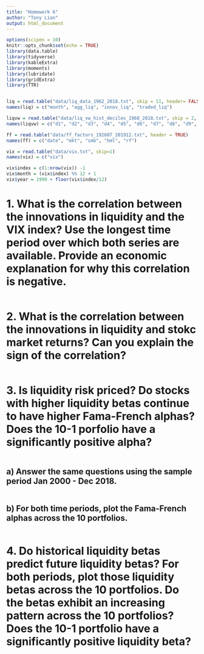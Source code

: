 ```yaml
---
title: "Homework 6"
author: "Tony Lian"
output: html_document
---
```

  
```r
options(scipen = 10)
knitr::opts_chunk$set(echo = TRUE)
library(data.table)
library(tidyverse)
library(kableExtra)
library(moments)
library(lubridate)
library(gridExtra)
library(TTR)


liq = read.table("data/liq_data_1962_2018.txt", skip = 11, header= FALSE)
names(liq) = c("month", "agg_liq", "innov_liq", "traded_liq")

liqvw = read.table("data/liq_vw_hist_deciles_1968_2018.txt", skip = 2, header = FALSE)
names(liqvw) = c("d1", "d2", "d3", "d4", "d5", "d6", "d7", "d8", "d9", "d10", "ls")

ff = read.table("data/ff_factors_192607_201912.txt", header = TRUE)
names(ff) = c("date", "mkt", "smb", "hml", "rf")

vix = read.table("data/vix.txt", skip=1)
names(vix) = c("vix")

vix$index = c(1:nrow(vix)) -1
vix$month = (vix$index) %% 12 + 1
vix$year = 1990 + floor(vix$index/12)

```

# 1. What is the correlation between the innovations in liquidity and the VIX index? Use the longest time period over which both series are available. Provide an economic explanation for why this correlation is negative.

```r







```



# 2. What is the correlation between the innovations in liquidity and stokc market returns? Can you explain the sign of the correlation?

```r




```

# 3. Is liquidity risk priced? Do stocks with higher liquidity betas continue to have higher Fama-French alphas? Does the 10-1 porfolio have a significantly positive alpha?

```r



```

## a) Answer the same questions using the sample period Jan 2000 - Dec 2018. 

```r



```


## b) For both time periods, plot the Fama-French alphas across the 10 portfolios.

```r



```


# 4. Do historical liquidity betas predict future liquidity betas?  For both periods, plot those liquidity betas across the 10 portfolios. Do the betas exhibit an increasing pattern across the 10 portfolios? Does the 10-1 portfolio have a significantly positive liquidity beta?

```r




```


